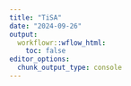 ```yaml
---
title: "TiSA"
date: "2024-09-26"
output:
  workflowr::wflow_html:
    toc: false
editor_options:
  chunk_output_type: console
---
```


